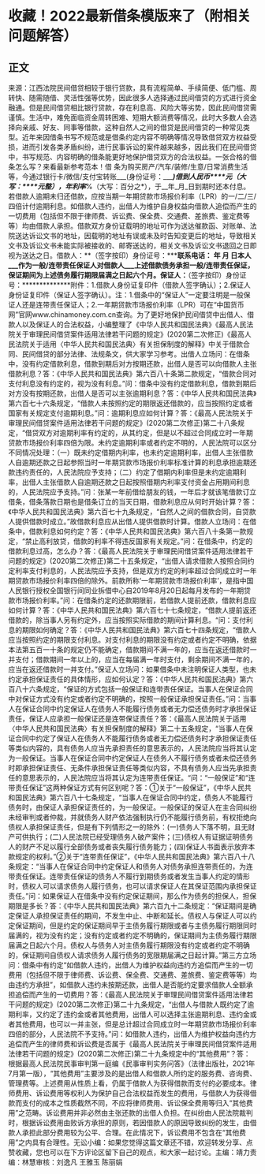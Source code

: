 # 收藏！2022最新借条模版来了（附相关问题解答）
## 正文
来源：江西法院民间借贷相较于银行贷款，具有流程简单、手续简便、低门槛、周转快、随需随借、灵活性强等优势，因此很多人选择通过民间借贷的方式进行资金融通。但是民间借贷相比银行贷款，存在利息高、风险大等劣势，因此民间借贷需谨慎。生活中，难免面临资金周转困难、短期大额消费等情况，此时大多数人会选择向亲戚、好友、同事等借款，这种自然人之间的借贷是民间借贷的一种常见类型。近年来因借条书写不规范或是借条约定内容不明确等情况导致借贷双方权益受损，进而引发各类矛盾纠纷，进行民事诉讼的案件越来越多，因此我们在民间借贷中，书写规范、内容明确的借条能更好地保护借贷双方的合法权益。一张合格的借条怎么写？来看最新参考范本！借 条为购买房产/汽车/装修/生意/日常消费生活等，今通过银行卡/微信/支付宝转账___(身份证号：______)借到人民币****元（大写：****元整），年利率___%（大写：百分之*），于__年_月_日到期时还本付息。若借款人逾期未归还借款，应按当期一年期贷款市场报价利率（LPR）的一/二/三/四倍计付逾期利息。如借款人违约，出借人为维护自身权益向借款人追偿而产生的一切费用（包括但不限于律师费、诉讼费、保全费、交通费、差旅费、鉴定费等等）均由借款人承担。借款双方身份证载明的地址可作为送达催款函、对账单、法院送达诉讼文书的地址，因载明的地址有误或未及时告知变更后的地址，导致相关文书及诉讼文书未能实际被接收的、邮寄送达的，相关文书及诉讼文书退回之日即视为送达之日。借款人：**（签字按印）身份证号：***************联系电话：**********   年  月  日本人___作为一般/连带责任保证人对借款人___上述借款债务承担一般/连带责任保证，保证期间为上述债务履行期限届满之日起六个月。保证人：**（签字按印）身份证号：**************附件：1.借款人身份证复印件（借款人签字确认）；2.保证人身份证复印件（保证人签字确认）。注：1.借条中的“保证人”一定要注明是一般保证人还是连带责任保证人；2.一年期贷款市场报价利率（LPR）可在“中国货币网”官网www.chinamoney.com.cn查询。为了更好地保护民间借贷中出借人、借款人以及保证人的合法权益，小编整理了《中华人民共和国民法典》《最高人民法院关于审理民间借贷案件适用法律若干问题的规定》(2020第二次修正)《最高人民法院关于适用〈中华人民共和国民法典〉有关担保制度的解释》中关于借款合同、民间借贷的部分法律、法规条文，供大家学习参考。出借人立场问：在借条中，没有约定借款利息，借款到期后对方按期还款，出借人是否可以向借款人主张借款利息？答：《中华人民共和国民法典》第六百八十条第二款规定，“借款合同对支付利息没有约定的，视为没有利息。”问：借条中没有约定借款利息，借款到期后对方没有按期还款，出借人是否可以主张逾期利息？答：《中华人民共和国民法典》第六百七十六条规定，“借款人未按照约定的期限返还借款的，应当按照约定或者国家有关规定支付逾期利息。”问：逾期利息应如何计算？答：《最高人民法院关于审理民间借贷案件适用法律若干问题的规定》(2020第二次修正)第二十八条规定，“借贷双方对逾期利率有约定的，从其约定，但是以不超过合同成立时一年期贷款市场报价利率四倍为限。未约定逾期利率或者约定不明的，人民法院可以区分不同情况处理：（一）既未约定借期内利率，也未约定逾期利率，出借人主张借款人自逾期还款之日起参照当时一年期贷款市场报价利率标准计算的利息承担逾期还款违约责任的，人民法院应予支持；（二）约定了借期内利率但是未约定逾期利率，出借人主张借款人自逾期还款之日起按照借期内利率支付资金占用期间利息的，人民法院应予支持。”问：张某一年前借给朋友的钱，一年后才就该笔借款订立借条，借条落款日期也是借条订立的当天日期，借款利息应从何时开始计算？答：《中华人民共和国民法典》第六百七十九条规定，“自然人之间的借款合同，自贷款人提供借款时成立。”故借款利息应从出借人提供借款时计算。借款人立场问：在借条中，借款利息如何约定？答：《中华人民共和国民法典》第六百八十条第一款规定，“禁止高利放贷，借款的利率不得违反国家有关规定。”问：在借条中，约定的借款利息过高，怎么办？答：《最高人民法院关于审理民间借贷案件适用法律若干问题的规定》(2020第二次修正)第二十五条规定，“出借人请求借款人按照合同约定利率支付利息的，人民法院应予支持，但是双方约定的利率超过合同成立时一年期贷款市场报价利率四倍的除外。前款所称‘一年期贷款市场报价利率’，是指中国人民银行授权全国银行间同业拆借中心自2019年8月20日起每月发布的一年期贷款市场报价利率。”问：在借条约定的还款期限前，若借款人提前还款，借款利息应如何计算？答：《中华人民共和国民法典》第六百七十七条规定，“借款人提前返还借款的，除当事人另有约定外，应当按照实际借款的期间计算利息。“问：支付利息的期限如何确定？答：《中华人民共和国民法典》第六百七十四条规定，“借款人应当按照约定的期限支付利息。对支付利息的期限没有约定或者约定不明确，依据本法第五百一十条的规定仍不能确定，借款期间不满一年的，应当在返还借款时一并支付；借款期间一年以上的，应当在每届满一年时支付，剩余期间不满一年的，应当在返还借款时一并支付。”保证人立场问：如果借条中未注明保证人类型，也未约定承担保证责任的具体情形，应如何认定？答：《中华人民共和国民法典》第六百八十六条规定，“保证的方式包括一般保证和连带责任保证。当事人在保证合同中对保证方式没有约定或者约定不明确的，按照一般保证承担保证责任。”问：当事人在保证合同中约定保证人在债务人不能履行债务或者无力偿还债务时才承担保证责任，保证人应承担一般保证还是连带保证责任？答：《最高人民法院关于适用〈中华人民共和国民法典〉有关担保制度的解释》第二十五条规定，“当事人在保证合同中约定了保证人在债务人不能履行债务或者无力偿还债务时才承担保证责任等类似内容的，具有债务人应当先承担责任的意思表示的，人民法院应当将其认定为一般保证。当事人在保证合同中约定保证人在债务人不履行债务或者未偿还债务时即承担保证责任、无条件承担保证责任等类似内容，不具有债务人应当先承担责任的意思表示的，人民法院应当将其认定为连带责任保证。“问：“一般保证”和“连带责任保证”这两种保证方式有何区别呢？答：①关于“一般保证”，《中华人民共和国民法典》第六百八十七条规定，“当事人在保证合同中约定，债务人不能履行债务时，由保证人承担保证责任的，为一般保证。一般保证的保证人在主合同纠纷未经审判或者仲裁，并就债务人财产依法强制执行仍不能履行债务前，有权拒绝向债权人承担保证责任，但是有下列情形之一的除外：(一)债务人下落不明，且无财产可供执行；(二)人民法院已经受理债务人破产案件；(三)债权人有证据证明债务人的财产不足以履行全部债务或者丧失履行债务能力；(四)保证人书面表示放弃本款规定的权利。”②关于“连带责任保证”，《中华人民共和国民法典》第六百八十八条规定：“当事人在保证合同中约定保证人和债务人对债务承担连带责任的，为连带责任保证。连带责任保证的债务人不履行到期债务或者发生当事人约定的情形时，债权人可以请求债务人履行债务，也可以请求保证人在其保证范围内承担保证责任。”问：如果保证人在借条中没有约定保证期间，那么作为债务的担保人，担保期限是多长？答：《中华人民共和国民法典》第六百九十二条规定：“保证期间是确定保证人承担保证责任的期间，不发生中止、中断和延长。债权人与保证人可以约定保证期间，但是约定的保证期间早于主债务履行期限或者与主债务履行期限同时届满的，视为没有约定；没有约定或者约定不明确的，保证期间为主债务履行期限届满之日起六个月。债权人与债务人对主债务履行期限没有约定或者约定不明确的，保证期间自债权人请求债务人履行债务的宽限期届满之日起计算。”第三方立场问：借条中有约定“如借款人违约，出借人为维护权益向违约方追偿而产生的一切费用（包括但不限于律师费、诉讼费、保全费、交通费、差旅费、鉴定费等等）均由违约方承担”，如借款人违约未按期还款，出借人是否能约定要求借款人全额承担追偿而产生的一切费用？答：《最高人民法院关于审理民间借贷案件适用法律若干问题的规定》(2020第二次修正)第二十九条规定，“出借人与借款人既约定了逾期利率，又约定了违约金或者其他费用，出借人可以选择主张逾期利息、违约金或者其他费用，也可以一并主张，但是总计超过合同成立时一年期贷款市场报价利率四倍的部分，人民法院不予支持。”问：如借款人违约，出借人为维护权益向违约方追偿而产生的律师费和诉讼费是否属于《最高人民法院关于审理民间借贷案件适用法律若干问题的规定》(2020第二次修正)第二十九条规定中的“其他费用”？答：根据最高人民法院民事审判第一庭编《民事审判实务问答》（法律出版社，2021年7月第一版），“其他费用”主要涉及的是出借人和借款人所约定的服务费、咨询费、管理费等。上述费用从性质上看，仍属于借款人为获得借款而支付的必要成本。律师费用、诉讼费用等权利人为保护自己合法权益而发生的费用，与借款人为获得借款而支付的成本之性质截然不同，不应将律师费用、诉讼保全费用等归入“其他费用”之范畴。诉讼费用并非必然由主张还款的出借人负担。在纠纷由人民法院裁判时，根据诉讼费用由败诉方承担的原则，若因借款人的原因导致纠纷的发生，由借款人承担此部分费用较为公平、合理。在此情况下，诉讼费用不包含在“其他费用”之内具有合理性。无讼小编：如果您觉得这篇文章还不错，欢迎转发分享、点赞收藏，您也可以在下方评论区留下自己的观点，和大家一起讨论。主编：靖力责编：林慧审核：刘逸凡 王雅玉 陈丽娟 